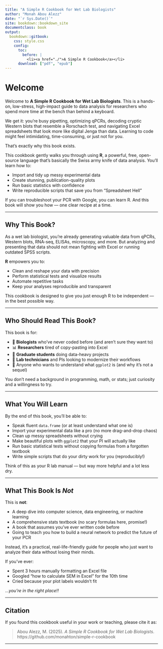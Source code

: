 ---
title: "A Simple R Cookbook for Wet Lab Biologists"
author: "Monah Abou Alezz"
date: "`r Sys.Date()`"
site: bookdown::bookdown_site
documentclass: book
output:
  bookdown::gitbook:
    css: style.css
    config:
      toc:
        before: |
          <li><a href="./">A Simple R Cookbook</a></li>
      download: ["pdf", "epub"]
---

# Welcome

Welcome to **A Simple R Cookbook for Wet Lab Biologists**. This is a hands-on, low-stress, high-impact guide to data analysis for researchers who spend more time at the bench than behind a keyboard.

We get it: you’re busy pipetting, optimizing qPCRs, decoding cryptic Western blots that resemble a Rorschach test, and navigating Excel spreadsheets that look more like digital Jenga than data. Learning to code might feel intimidating, time-consuming, or just not for you.

That’s exactly why this book exists.

This cookbook gently walks you through using **R**, a powerful, free, open-source language that’s basically the Swiss army knife of data analysis. You’ll learn how to:

- Import and tidy up messy experimental data
- Create stunning, publication-quality plots
- Run basic statistics with confidence
- Write reproducible scripts that save you from "Spreadsheet Hell"

If you can troubleshoot your PCR with Google, you can learn R. And this book will show you how — one clear recipe at a time.

---

## Why This Book?

As a wet lab biologist, you're already generating valuable data from qPCRs, Western blots, RNA-seq, ELISAs, microscopy, and more. But analyzing and presenting that data should not mean fighting with Excel or running outdated SPSS scripts.

**R** empowers you to:

- Clean and reshape your data with precision
- Perform statistical tests and visualize results
- Automate repetitive tasks
- Keep your analyses reproducible and transparent

This cookbook is designed to give you just enough R to be independent — in the best possible way.

---

## Who Should Read This Book?

This book is for:

- 🧪 **Biologists** who’ve never coded before (and aren’t sure they want to)
- 📊 **Researchers** tired of copy-pasting into Excel
- 🧫 **Graduate students** doing data-heavy projects
- 🔬 **Lab technicians** and PIs looking to modernize their workflows
- 🧬 Anyone who wants to understand what `ggplot2` is (and why it’s not a sequel)

You don’t need a background in programming, math, or stats; just curiosity and a willingness to try.

---

## What You Will Learn

By the end of this book, you’ll be able to:

- Speak fluent `data.frame` (or at least understand what one is)
- Import your experimental data like a pro (no more drag-and-drop chaos)
- Clean up messy spreadsheets without crying
- Make beautiful plots with `ggplot2` that your PI will actually like
- Run basic statistical tests without copying formulas from a forgotten textbook
- Write simple scripts that do your dirty work for you (reproducibly!)

Think of this as your R lab manual — but way more helpful and a lot less dry.

---

## What This Book Is *Not*

This is **not**:

- A deep dive into computer science, data engineering, or machine learning
- A comprehensive stats textbook (no scary formulas here, promise!)
- A book that assumes you’ve ever written code before
- Going to teach you how to build a neural network to predict the future of your PCR

Instead, it’s a practical, real-life-friendly guide for people who just want to analyze their data without losing their minds.

If you’ve ever:

- Spent 3 hours manually formatting an Excel file
- Googled “how to calculate SEM in Excel” for the 10th time
- Cried because your plot labels wouldn't fit

..._you’re in the right place!!_

---

## Citation

If you found this cookbook useful in your work or teaching, please cite it as:

> Abou Alezz, M. (2025). *A Simple R Cookbook for Wet Lab Biologists*. https://github.com/monahton/simple-r-cookbook


---

